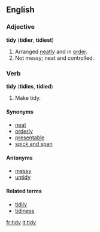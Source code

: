 ==English==

===Adjective===
'''tidy''' ('''tidier''', '''tidiest''')
# Arranged [[neatly]] and in [[order]].
# Not messy; neat and controlled.

===Verb===
'''tidy''' ('''tidies''', '''tidied''')
# Make tidy.

====Synonyms====
*[[neat]]
*[[orderly]]
*[[presentable]]
*[[spick and span]]

====Antonyms====
*[[messy]]
*[[untidy]]

====Related terms====
*[[tidily]]
*[[tidiness]]

[[fr:tidy]]
[[it:tidy]]